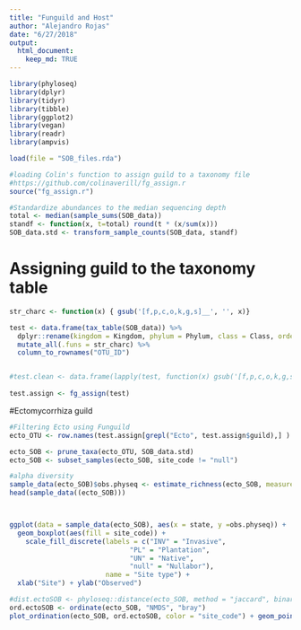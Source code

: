 ```yaml
---
title: "Funguild and Host"
author: "Alejandro Rojas"
date: "6/27/2018"
output:
  html_document: 
    keep_md: TRUE
---
```


```r
library(phyloseq)
library(dplyr)
library(tidyr)
library(tibble)
library(ggplot2)
library(vegan)
library(readr)
library(ampvis)

load(file = "SOB_files.rda")

#loading Colin's function to assign guild to a taxonomy file
#https://github.com/colinaverill/fg_assign.r
source("fg_assign.r")
```

```r
#Standardize abundances to the median sequencing depth
total <- median(sample_sums(SOB_data))
standf <- function(x, t=total) round(t * (x/sum(x)))
SOB_data.std <- transform_sample_counts(SOB_data, standf)
```


# Assigning guild to the taxonomy table

```r
str_charc <- function(x) { gsub('[f,p,c,o,k,g,s]__', '', x)}

test <- data.frame(tax_table(SOB_data)) %>% 
  dplyr::rename(kingdom = Kingdom, phylum = Phylum, class = Class, order = Order, family = Family, genus = Genus, species = Species) %>% rownames_to_column( var = "OTU_ID") %>%
  mutate_all(.funs = str_charc) %>%
  column_to_rownames("OTU_ID")


#test.clean <- data.frame(lapply(test, function(x) gsub('[f,p,c,o,k,g,s]__', '', x)))
                    
test.assign <- fg_assign(test)

```

#Ectomycorrhiza guild

```r

#Filtering Ecto using Funguild
ecto_OTU <- row.names(test.assign[grepl("Ecto", test.assign$guild),] )

ecto_SOB <- prune_taxa(ecto_OTU, SOB_data.std)
ecto_SOB <- subset_samples(ecto_SOB, site_code != "null")

#alpha diversity
sample_data(ecto_SOB)$obs.physeq <- estimate_richness(ecto_SOB, measures = "Observed") 
head(sample_data((ecto_SOB)))



ggplot(data = sample_data(ecto_SOB), aes(x = state, y =obs.physeq)) +
  geom_boxplot(aes(fill = site_code)) + 
    scale_fill_discrete(labels = c("INV" = "Invasive", 
                              "PL" = "Plantation",
                              "UN" = "Native",
                              "null" = "Nullabor"),
                        name = "Site type") +
  xlab("Site") + ylab("Observed")
```

```r
#dist.ectoSOB <- phyloseq::distance(ecto_SOB, method = "jaccard", binary = TRUE)
ord.ectoSOB <- ordinate(ecto_SOB, "NMDS", "bray")
plot_ordination(ecto_SOB, ord.ectoSOB, color = "site_code") + geom_point(size = 3)
```

